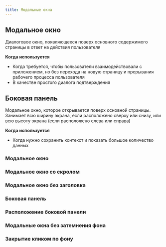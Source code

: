 ```yaml
---
title: Модальные окна
---
```


## Модальное окно

Диалоговое окно, появляющееся поверх основного содержимого страницы в ответ на действия пользователя

**Когда используется**

- Когда требуется, чтобы пользователи взаимодействовали с приложением, но без перехода на новую страницу и прерывания рабочего процесса пользователя
- В качестве простого диалога подтверждения

## Боковая панель

Модальное окно, которое открывается поверх основной страницы. Занимает всю ширину экрана, если расположено сверху или снизу, или всю высоту экрана (если расположено слева или справа)

**Когда используется**

- Когда нужно сохранить контекст и показать большое количество данных

### Модальное окно
<Sandbox projectId="uxcomponents_modal_modal" />

### Модальное окно со скролом
<Sandbox projectId="uxcomponents_modal_modal_with_scroll" />

### Модальное окно без заголовка
<Sandbox projectId="uxcomponents_modal_modal_without_header" />

### Боковая панель
<Sandbox projectId="uxcomponents_modal_drawer" />

### Расположение боковой панели
<Sandbox projectId="uxcomponents_modal_drawer_placement" />

### Модальные окна без затемнения фона
<Sandbox projectId="uxcomponents_modal_modal_without_backdrop" />

### Закрытие кликом по фону
<Sandbox projectId="uxcomponents_modal_modal_close_on_backdrop" />
